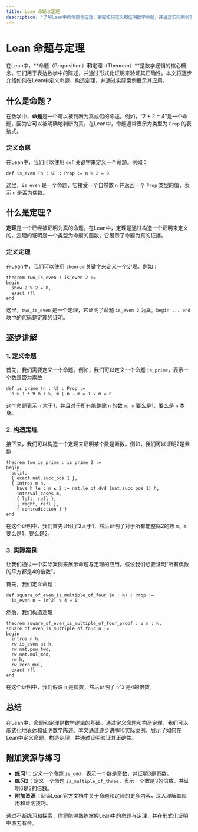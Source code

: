 ```yaml
---
title: Lean 命题与定理
description: "了解Lean中的命题与定理，掌握如何定义和证明数学命题，并通过实际案例理解其应用。"
---
```


# Lean 命题与定理

在Lean中，**命题（Proposition）**和**定理（Theorem）**是数学逻辑的核心概念。它们用于表达数学中的陈述，并通过形式化证明来验证其正确性。本文将逐步介绍如何在Lean中定义命题、构造定理，并通过实际案例展示其应用。

## 什么是命题？

在数学中，**命题**是一个可以被判断为真或假的陈述。例如，“2 + 2 = 4”是一个命题，因为它可以被明确地判断为真。在Lean中，命题通常表示为类型为 `Prop` 的表达式。

### 定义命题

在Lean中，我们可以使用 `def` 关键字来定义一个命题。例如：

```lean
def is_even (n : ℕ) : Prop := n % 2 = 0
```

这里，`is_even` 是一个命题，它接受一个自然数 `n` 并返回一个 `Prop` 类型的值，表示 `n` 是否为偶数。

## 什么是定理？

**定理**是一个已经被证明为真的命题。在Lean中，定理是通过构造一个证明来定义的。定理的证明是一个类型为命题的函数，它展示了命题为真的证据。

### 定义定理

在Lean中，我们可以使用 `theorem` 关键字来定义一个定理。例如：

```lean
theorem two_is_even : is_even 2 :=
begin
  show 2 % 2 = 0,
  exact rfl
end
```

这里，`two_is_even` 是一个定理，它证明了命题 `is_even 2` 为真。`begin ... end` 块中的代码是定理的证明。

## 逐步讲解

### 1. 定义命题

首先，我们需要定义一个命题。例如，我们可以定义一个命题 `is_prime`，表示一个数是否为素数：

```lean
def is_prime (n : ℕ) : Prop :=
  n > 1 ∧ ∀ m : ℕ, m ∣ n → m = 1 ∨ m = n
```

这个命题表示 `n` 大于1，并且对于所有能整除 `n` 的数 `m`，`m` 要么是1，要么是 `n` 本身。

### 2. 构造定理

接下来，我们可以构造一个定理来证明某个数是素数。例如，我们可以证明2是素数：

```lean
theorem two_is_prime : is_prime 2 :=
begin
  split,
  { exact nat.succ_pos 1 },
  { intros m h,
    have h_le : m ≤ 2 := nat.le_of_dvd (nat.succ_pos 1) h,
    interval_cases m,
    { left, refl },
    { right, refl },
    { contradiction } }
end
```

在这个证明中，我们首先证明了2大于1，然后证明了对于所有能整除2的数 `m`，`m` 要么是1，要么是2。

### 3. 实际案例

让我们通过一个实际案例来展示命题与定理的应用。假设我们想要证明“所有偶数的平方都是4的倍数”。

首先，我们定义命题：

```lean
def square_of_even_is_multiple_of_four (n : ℕ) : Prop :=
  is_even n → (n^2) % 4 = 0
```

然后，我们构造定理：

```lean
theorem square_of_even_is_multiple_of_four_proof : ∀ n : ℕ, square_of_even_is_multiple_of_four n :=
begin
  intros n h,
  rw is_even at h,
  rw nat.pow_two,
  rw nat.mul_mod,
  rw h,
  rw zero_mul,
  exact rfl
end
```

在这个证明中，我们假设 `n` 是偶数，然后证明了 `n^2` 是4的倍数。

## 总结

在Lean中，命题和定理是数学逻辑的基础。通过定义命题和构造定理，我们可以形式化地表达和证明数学陈述。本文通过逐步讲解和实际案例，展示了如何在Lean中定义命题、构造定理，并通过证明验证其正确性。

## 附加资源与练习

- **练习1**：定义一个命题 `is_odd`，表示一个数是奇数，并证明3是奇数。
- **练习2**：定义一个命题 `is_multiple_of_three`，表示一个数是3的倍数，并证明6是3的倍数。
- **附加资源**：阅读Lean官方文档中关于命题和定理的更多内容，深入理解其应用和证明技巧。

通过不断练习和探索，你将能够熟练掌握Lean中的命题与定理，并在形式化证明中游刃有余。